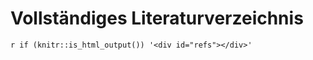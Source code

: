 
# Vollständiges Literaturverzeichnis {#vollstaendiges-literaturverzeichnis}

`r if (knitr::is_html_output()) '<div id="refs"></div>'`
